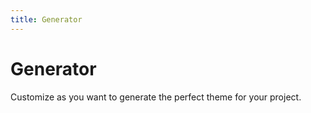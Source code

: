 ```yaml
---
title: Generator
---
```




# Generator

Customize as you want to generate the perfect theme for your project.

<Canvas>
  <Story
    name="Provider Component"
  >
    <ThemeGenerator />
  </Story>
</Canvas>
      